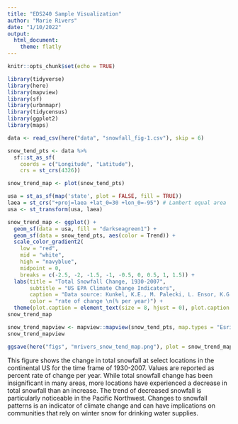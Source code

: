```yaml
---
title: "EDS240 Sample Visualization"
author: "Marie Rivers"
date: "1/10/2022"
output: 
  html_document:
    theme: flatly
---
```


```r
knitr::opts_chunk$set(echo = TRUE)
```

```r
library(tidyverse)
library(here)
library(mapview)
library(sf)
library(urbnmapr)
library(tidycensus)
library(ggplot2)
library(maps)
```

```r
data <- read_csv(here("data", "snowfall_fig-1.csv"), skip = 6)
```

```r
snow_tend_pts <- data %>% 
  sf::st_as_sf(
    coords = c("Longitude", "Latitude"),
    crs = st_crs(4326))
```

```r
snow_trend_map <- plot(snow_tend_pts)
```

```r
usa = st_as_sf(map('state', plot = FALSE, fill = TRUE))
laea = st_crs("+proj=laea +lat_0=30 +lon_0=-95") # Lambert equal area
usa <- st_transform(usa, laea)
```

```r
snow_trend_map <- ggplot() +
  geom_sf(data = usa, fill = "darkseagreen1") + 
  geom_sf(data = snow_tend_pts, aes(color = Trend)) +
  scale_color_gradient2(
    low = "red",
    mid = "white",
    high = "navyblue",
    midpoint = 0,
    breaks = c(-2.5, -2, -1.5, -1, -0.5, 0, 0.5, 1, 1.5)) +
  labs(title = "Total Snowfall Change, 1930-2007",
       subtitle = "US EPA Climate Change Indicators",
       caption = "Data source: Kunkel, K.E., M. Palecki, L. Ensor, K.G. Hubbard, D. Robinson, K. Redmond, and D. Easterling. 2009. \nTrends in twentieth-century U.S. snowfall using a quality-controlled dataset. J. Atmos. Ocean. Tech. 26:33–44",
       color = "rate of change \n(% per year)") +
  theme(plot.caption = element_text(size = 8, hjust = 0), plot.caption.position = "plot")
snow_trend_map
```

```r
snow_trend_mapview <- mapview::mapview(snow_tend_pts, map.types = "Esri.WorldPhysical")
snow_trend_mapview
```

```r
ggsave(here("figs", "mrivers_snow_tend_map.png"), plot = snow_trend_map)
```
This figure shows the change in total snowfall at select locations in the continental US for the time frame of 1930-2007. Values are reported as percent rate of change per year. While total snowfall change has been insignificant in many areas, more locations have experienced a decrease in total snowfall than an increase. The trend of decreased snowfall is particularly noticeable in the Pacific Northwest. Changes to snowfall patterns is an indicator of climate change and can have implications on communities that rely on winter snow for drinking water supplies.
